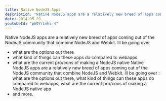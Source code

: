 ```yaml
---
title: Native NodeJS Apps
description: "Native NodeJS apps are a relatively new breed of apps coming out of the NodeJS community that combine NodeJS and Webkit. Ill be going over : what are the options out there, what kind of things can these apps do compared to webapps, what are the current pro/cons of making a NodeJS native app, and more."
date: 2014-05-29
youtubeId: "pWOYrLnhi-4"
---
```


Native NodeJS apps are a relatively new breed of apps coming out of the NodeJS community that combine NodeJS and Webkit. Ill be going over

- what are the options out there
- what kind of things can these apps do compared to webapps
- what are the current pro/cons of making a NodeJS native Native NodeJS apps are a relatively new breed of apps coming out of the NodeJS community that combine NodeJS and Webkit. Ill be going over : what are the options out there, what kind of things can these apps do compared to webapps, what are the current pro/cons of making a NodeJS native app
- and more.
